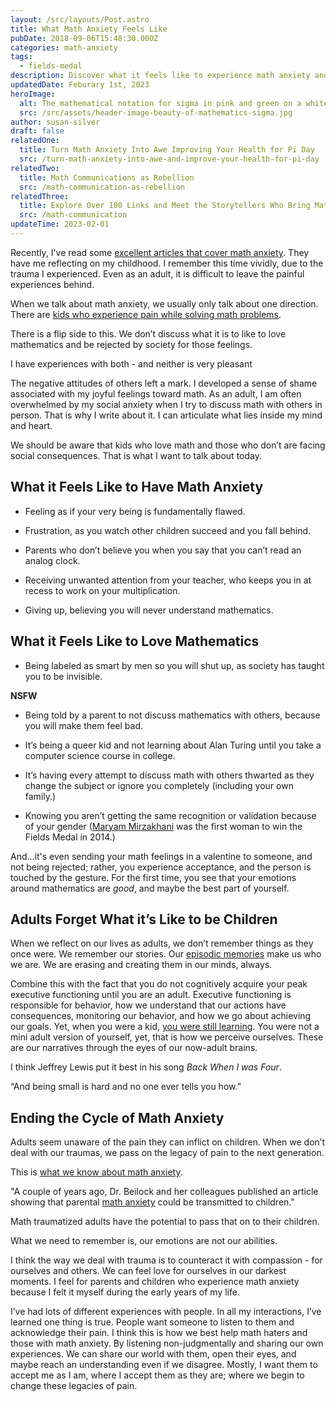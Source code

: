 ```yaml
---
layout: /src/layouts/Post.astro
title: What Math Anxiety Feels Like
pubDate: 2018-09-06T15:48:30.000Z
categories: math-anxiety
tags:
  - fields-medal
description: Discover what it feels like to experience math anxiety and the societal consequences it can have on both those who love math and those who struggle with it. This blog explores personal experiences with math anxiety.
updatedDate: Feburary 1st, 2023
heroImage:
  alt: The mathematical notation for sigma in pink and green on a white background
  src: /src/assets/header-image-beauty-of-mathematics-sigma.jpg
author: susan-silver
draft: false
relatedOne:
  title: Turn Math Anxiety Into Awe Improving Your Health for Pi Day
  src: /turn-math-anxiety-into-awe-and-improve-your-health-for-pi-day
relatedTwo:
  title: Math Communications as Rebellion
  src: /math-communication-as-rebellion
relatedThree:
  title: Explore Over 100 Links and Meet the Storytellers Who Bring Mathematics to Life
  src: /math-communication
updateTime: 2023-02-01
---
```



Recently, I've read some [excellent articles that cover math anxiety](https://blogs.ams.org/blogonmathblogs/2018/08/14/on-math-anxiety/).
 They have me reflecting on my childhood. I remember this time vividly, due to the trauma I experienced. Even as an adult, it is
  difficult to leave the painful experiences behind.

When we talk about math anxiety, we usually only talk about one direction. There are 
[kids who experience pain while solving math problems](https://medium.com/stanford-magazine/jo-boaler-transforming-math-education-ddc23ab45158).

There is a flip side to this. We don’t discuss what it is to like to love mathematics and be rejected by society for those feelings.

I have experiences with both - and neither is very pleasant

The negative attitudes of others left a mark. I developed a sense of shame associated with my joyful feelings toward math. 
As an adult, I am often overwhelmed by my social anxiety when I try to discuss math with others in person. That is why I write about it.
 I can articulate what lies inside my mind and heart.

We should be aware that kids who love math and those who don’t are facing social consequences. That is what I want to talk about today.

## <a name="WhatitFeelsLiketoHaveMathAnxiety"></a> What it Feels Like to Have Math Anxiety

- Feeling as if your very being is fundamentally flawed.

- Frustration, as you watch other children succeed and you fall behind.

- Parents who don’t believe you when you say that you can’t read an analog clock.

- Receiving unwanted attention from your teacher, who keeps you in at recess to work on your multiplication.

- Giving up, believing you will never understand mathematics.

##  <a name="WhatitFeelsLiketoLoveMathematics"></a> What it Feels Like to Love Mathematics

- Being labeled as smart by men so you will shut up, as society has taught you to be invisible.

**NSFW**

<YouTube id="https://www.youtube.com/watch?v=HQMefVlBi9o" />

- Being told by a parent to not discuss mathematics with others, because you will make them feel bad.

- It’s being a queer kid and not learning about Alan Turing until you take a computer science course in college.

- It’s having every attempt to discuss math with others thwarted as they change the subject or ignore you completely 
(including your own family.)

- Knowing you aren’t getting the same recognition or validation because of your gender 
([Maryam Mirzakhani](https://www.newyorker.com/tech/annals-of-technology/maryam-mirzakhanis-pioneering-mathematical-legacy) was the 
first woman to win the Fields Medal in 2014.)

And...it's even sending your math feelings in a valentine to someone, and not being rejected; rather, you experience acceptance, 
and the person is touched by the gesture. For the first time, you see that your emotions around mathematics are _good_, and maybe the best part of yourself.

<YouTube id="https://www.youtube.com/watch?v=0EaAYi64Rpo"/>

## <a name="AdultsForgetWhatitsLiketobeChildren"></a> Adults Forget What it’s Like to be Children

When we reflect on our lives as adults, we don’t remember things as they once were. We remember our stories.
 Our [episodic memories](https://www.blakeporterneuro.com/inside-outs-take-on-the-brain-a-neuroscientists-perspective/) 
  make us who we are. We are erasing and creating them in our minds, always.

<YouTube id="https://www.youtube.com/watch?v=HVWbrNls-Kw" />

Combine this with the fact that you do not cognitively acquire your peak executive functioning until you are an adult.
 Executive functioning is responsible for behavior, how we understand that our actions have consequences,
  monitoring our behavior, and how we go about achieving our goals. Yet, when you were a kid, 
  [you were still learning](https://www.youtube.com/watch?v=8nz2dtv--ok). You were not a mini adult version of yourself, yet, 
  that is how we perceive ourselves. These are our narratives through the eyes of our now-adult brains.

I think Jeffrey Lewis put it best in his song _Back When I was Four_.

“And being small is hard and no one ever tells you how.”

<YouTube id="https://www.youtube.com/watch?v=WQR7DQ93jzs" />

## <a name="EndingtheCycleofMathAnxiety"></a> Ending the Cycle of Math Anxiety

Adults seem unaware of the pain they can inflict on children. When we don’t deal with our traumas, we pass on the legacy of pain to the next generation.

This is [what we know about math anxiety](https://www.nytimes.com/2017/04/24/well/family/fending-off-math-anxiety.html).

"A couple of years ago, Dr. Beilock and her colleagues published an article showing that parental 
[math anxiety](https://beautyofmathematics.com/tag/math-anxiety/) could be transmitted to children."

Math traumatized adults have the potential to pass that on to their children.

What we need to remember is, our emotions are not our abilities.

I think the way we deal with trauma is to counteract it with compassion - for ourselves and others.
 We can feel love for ourselves in our darkest moments. I feel for parents and children who experience math
  anxiety because I felt it myself during the early years of my life.

I’ve had lots of different experiences with people. In all my interactions, I’ve learned one thing is true.
 People want someone to listen to them and acknowledge their pain. I think this is how we best help math haters 
 and those with math anxiety. By listening non-judgmentally and sharing our own experiences. We can share our world with them, 
 open their eyes, and maybe reach an understanding even if we disagree. Mostly, I want them to accept me as I am, where I accept
  them as they are; where we begin to change these legacies of pain.


